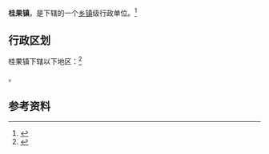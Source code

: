 {{中国乡级行政区|52/05/24/101/000}}

'''桂果镇'''，是{{PRC admin/fullname|52/05/24/101/000|3}}下辖的一个[[乡镇|乡镇]]级行政单位。<ref>{{PRC admin/ref sgc|{{PRC admin/parent|52/05/24/101/000}}}}</ref>

== 行政区划 ==

桂果镇下辖以下地区：<ref>{{PRC admin/ref sgc|52/05/24/101/000}}</ref>

{{PRC admin/children|52/05/24/101/000}}。

== 参考资料 ==

{{reflist}}

{{行政区划小作品}}
{{PRC admin/navcat|52/05/24/101/000}}